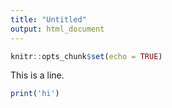 ```yaml
---
title: "Untitled"
output: html_document
---
```


```r
knitr::opts_chunk$set(echo = TRUE)
```

This is a line.

```r
print('hi')
```


